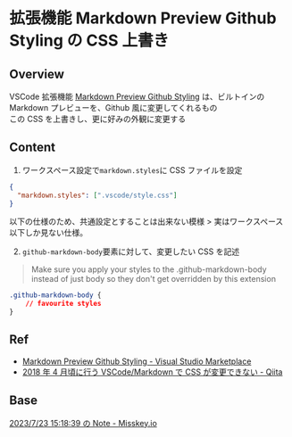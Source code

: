 
# 拡張機能 Markdown Preview Github Styling の CSS 上書き

## Overview

VSCode 拡張機能 [Markdown Preview Github Styling](https://marketplace.visualstudio.com/items?itemName=bierner.markdown-preview-github-styles) は、ビルトインの Markdown プレビューを、Github 風に変更してくれるもの<br/>
この CSS を上書きし、更に好みの外観に変更する

## Content

1. ワークスペース設定で`markdown.styles`に CSS ファイルを設定

```json filename="settings.json"
{
  "markdown.styles": [".vscode/style.css"]
}
```

<Callout type="warning" emoji="⚠️">
  以下の仕様のため、共通設定とすることは出来ない模様
  > 実はワークスペース以下しか見ない仕様。
</Callout>

2. `github-markdown-body`要素に対して、変更したい CSS を記述

> Make sure you apply your styles to the .github-markdown-body instead of just body so they don't get overridden by this extension

```css filename="style.css"
.github-markdown-body {
    // favourite styles
}
```

## Ref

- [Markdown Preview Github Styling - Visual Studio Marketplace](https://marketplace.visualstudio.com/items?itemName=bierner.markdown-preview-github-styles)
- [2018 年 4 月頃に行う VSCode/Markdown で CSS が変更できない - Qiita](https://qiita.com/ueruku/items/abd092f37493662f52e4#%E3%81%AA%E3%81%AB%E3%81%8C%E3%81%84%E3%81%91%E3%81%AA%E3%81%8B%E3%81%A3%E3%81%9F%E3%81%AE%E3%81%8B)

## Base

[2023/7/23 15:18:39 の Note - Misskey.io](https://misskey.io/notes/9him4atu4p)
